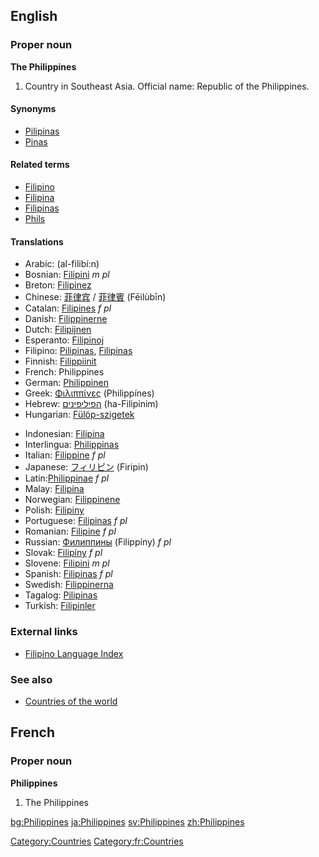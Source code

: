 ==English==
{{wikipedia}}
===Proper noun===
'''The Philippines''' {{p}}

# Country in Southeast Asia. Official name: Republic of the Philippines.

====Synonyms====
*[[Pilipinas]]
*[[Pinas]]

====Related terms====
*[[Filipino]]
*[[Filipina]]
*[[Filipinas]]
*[[Phils]]

====Translations====
{{top}}
*Arabic: {{ARchar|[[الفلبين]]}} (al-filibí:n)
*Bosnian: [[Filipini]] ''m pl''
*Breton: [[Filipinez]]
*Chinese: [[菲律宾]] / [[菲律賓]] (Fēilùbīn)
*Catalan: [[Filipines]] ''f pl''
*Danish: [[Filippinerne]]
*Dutch: [[Filipijnen]] {{p}}
*Esperanto: [[Filipinoj]] {{p}}
*Filipino: [[Pilipinas]], [[Filipinas]]
*Finnish: [[Filippiinit]] {{p}}
*French: Philippines
*German: [[Philippinen]] {{p}}
*Greek: [[Φιλιππίνες]] (Philippínes)
*Hebrew: [[הפיליפינים]] (ha-Filipinim) {{p}}
*Hungarian: [[Fülöp-szigetek]] {{p}}
{{mid}}
*Indonesian: [[Filipina]]
*Interlingua: [[Philippinas]]
*Italian: [[Filippine]] ''f pl''
*Japanese: [[フィリピン]] (Firipin)
*Latin:[[Philippinae]] ''f pl''
*Malay: [[Filipina]]
*Norwegian: [[Filippinene]]
*Polish: [[Filipiny]]
*Portuguese: [[Filipinas]] ''f pl''
*Romanian: [[Filipine]] ''f pl''
*Russian: [[Филиппины]] (Filippíny) ''f pl''
*Slovak: [[Filipíny]] ''f pl''
*Slovene: [[Filipini]] ''m pl''
*Spanish: [[Filipinas]] ''f pl''
*Swedish: [[Filippinerna]]
*Tagalog: [[Pilipinas]]
*Turkish: [[Filipinler]] {{p}}
{{bottom}}

===External links===
*[[Wiktionary:Filipino_index|Filipino Language Index]]

===See also===
*[[Countries of the world]]

==French==
===Proper noun===
'''Philippines'''
#The Philippines

[[Category:Countries]]
[[Category:fr:Countries]]

[[bg:Philippines]]
[[ja:Philippines]]
[[sv:Philippines]]
[[zh:Philippines]]